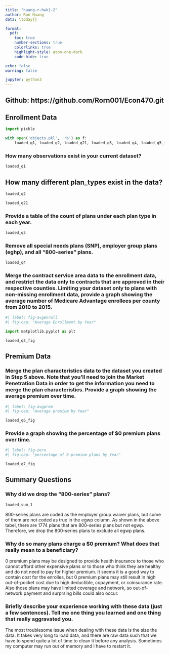 ```yaml
---
title: "huang-r-hwk1-2"
author: Ron Huang
data: \today{}

format: 
  pdf: 
    toc: true
    number-sections: true
    colorlinks: true
    highlight-style: atom-one-dark
    code-hide: true

echo: false
warning: false

jupyter: python3
---
```


## Github: https://github.com/Rorn001/Econ470.git {.unnumbered}

## Enrollment Data

```python
import pickle

with open('objects.pkl', 'rb') as f:
    loaded_q1, loaded_q2, loaded_q21, loaded_q3, loaded_q4, loaded_q5_fig, loaded_q6_fig, loaded_q7_fig, loaded_sum_1 = pickle.load(f)

```

### How many observations exist in your current dataset?

```python

loaded_q1

```

\newpage
## How many different plan_types exist in the data?

```python

loaded_q2

```

```python

loaded_q21

```

\newpage
### Provide a table of the count of plans under each plan type in each year. 

```python

loaded_q3

```

\newpage
### Remove all special needs plans (SNP), employer group plans (eghp), and all “800-series” plans. 

```python

loaded_q4

```

\newpage
### Merge the contract service area data to the enrollment data, and restrict the data only to contracts that are approved in their respective counties. Limiting your dataset only to plans with non-missing enrollment data, provide a graph showing the average number of Medicare Advantage enrollees per county from 2010 to 2015.


```python
#| label: fig-avgenroll
#| fig-cap: "Average Enrollment by Year"

import matplotlib.pyplot as plt

loaded_q5_fig


```


\newpage
## Premium Data

### Merge the plan characteristics data to the dataset you created in Step 5 above. Note that you’ll need to join the Market Penetration Data in order to get the information you need to merge the plan characteristics. Provide a graph showing the average premium over time.

```python
#| label: fig-avgprem
#| fig-cap: "Average premium by Year"

loaded_q6_fig

```

\newpage
### Provide a graph showing the percentage of $0 premium plans over time.

```python
#| label: fig-zero
#| fig-cap: "percentage of 0 premium plans by Year"

loaded_q7_fig

```

\newpage
## Summary Questions

### Why did we drop the “800-series” plans?


```python
loaded_sum_1
```

800-series plans are coded as the employer group waiver plans, but some of them are not coded as true in the egwp column. As shown in the above tabel, there are 1774 plans that are 800-series plans but not egwp. Therefore, we drop the 800-series plans to exclude all egwp plans. 

\newpage
### Why do so many plans charge a $0 premium? What does that really mean to a beneficiary?

0 premium plans may be designed to provide health insurance to those who cannot afford other expensive plans or to those who think they are healthy and do not need to pay for higher premium. It seems it is a good way to contain cost for the enrolles, but 0 premium plans may still result in high out-of-pocket cost due to high deductible, copayment, or coinsurance rate. Also those plans may have limited coverage and network, so out-of-network payment and surprsing bills could also occur.

\newpage
### Briefly describe your experience working with these data (just a few sentences). Tell me one thing you learned and one thing that really aggravated you.

The most troublesome issue when dealing with these data is the size the data. It takes very long to load data, and there are raw data such that we have to spend quite a lot of time to clean it before any analysis. Sometimes my computer may run out of memory and I have to restart it.
